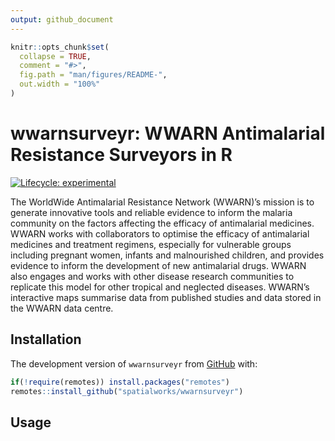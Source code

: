 ```yaml
---
output: github_document
---
```


<!-- README.md is generated from README.Rmd. Please edit that file -->

```r
knitr::opts_chunk$set(
  collapse = TRUE,
  comment = "#>",
  fig.path = "man/figures/README-",
  out.width = "100%"
)
```

# wwarnsurveyr: WWARN Antimalarial Resistance Surveyors in R

<!-- badges: start -->
[![Lifecycle: experimental](https://img.shields.io/badge/lifecycle-experimental-orange.svg)](https://www.tidyverse.org/lifecycle/#experimental)
<!-- badges: end -->

The WorldWide Antimalarial Resistance Network (WWARN)'s mission is to generate innovative tools and reliable evidence to inform the malaria community on the factors affecting the efficacy of antimalarial medicines. WWARN works with collaborators to optimise the efficacy of antimalarial medicines and treatment regimens, especially for vulnerable groups including pregnant women, infants and malnourished children, and provides evidence to inform the development of new antimalarial drugs. WWARN also engages and works with other disease research communities to replicate this model for other tropical and neglected diseases. WWARN's interactive maps summarise data from published studies and data stored in the WWARN data centre.

## Installation

<!--
You can install the released version of wwarnsurveyr from [CRAN](https://CRAN.R-project.org) with:

``` r
install.packages("wwarnsurveyr")
```
-->

The development version of `wwarnsurveyr` from [GitHub](https://github.com/spatialworks/wwarnsurveyr) with:

```r
if(!require(remotes)) install.packages("remotes")
remotes::install_github("spatialworks/wwarnsurveyr")
```

## Usage

